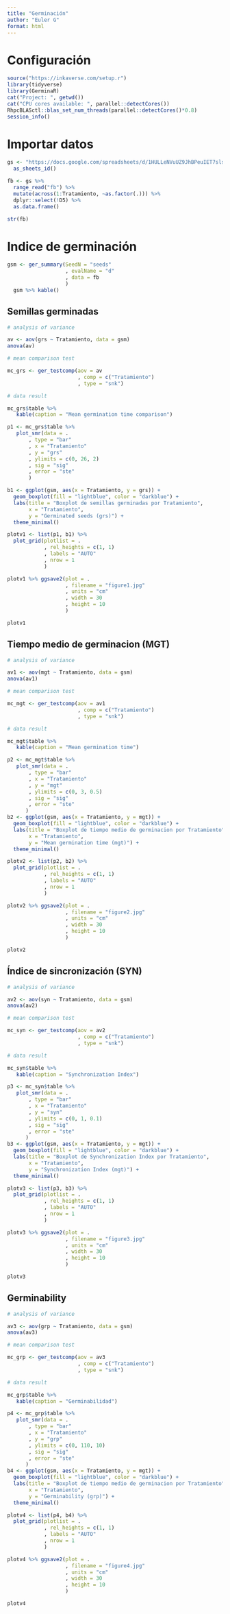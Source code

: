 ```yaml
---
title: "Germinación"
author: "Euler G"
format: html
---
```


# Configuración

```r
source("https://inkaverse.com/setup.r")
library(tidyverse)
library(GerminaR)
cat("Project: ", getwd())
cat("CPU cores available: ", parallel::detectCores())
RhpcBLASctl::blas_set_num_threads(parallel::detectCores()*0.8)
session_info()

```
# Importar datos

```r
gs <- "https://docs.google.com/spreadsheets/d/1HULLeNVuUZ9JhBPeuIET7slsfKvgOy3W0z_Cre3ns5w/edit?gid=876483088#gid=876483088" %>% 
  as_sheets_id()

fb <- gs %>% 
  range_read("fb") %>% 
  mutate(across(1:Tratamiento, ~as.factor(.))) %>%
  dplyr::select(!D5) %>% 
  as.data.frame()

str(fb)

```
# Indice de germinación 

```r
gsm <- ger_summary(SeedN = "seeds"
                   , evalName = "d"
                   , data = fb
                   )
  gsm %>% kable()

```
## Semillas germinadas

```r

# analysis of variance

av <- aov(grs ~ Tratamiento, data = gsm)
anova(av)

# mean comparison test

mc_grs <- ger_testcomp(aov = av
                       , comp = c("Tratamiento")
                       , type = "snk")

# data result

mc_grs$table %>% 
   kable(caption = "Mean germination time comparison")

p1 <- mc_grs$table %>% 
   plot_smr(data = .
       , type = "bar" 
       , x = "Tratamiento"
       , y = "grs"
       , ylimits = c(0, 26, 2)
       , sig = "sig"
       , error = "ste"
       )

b1 <- ggplot(gsm, aes(x = Tratamiento, y = grs)) +
  geom_boxplot(fill = "lightblue", color = "darkblue") +
  labs(title = "Boxplot de semillas germinadas por Tratamiento",
       x = "Tratamiento",
       y = "Germinated seeds (grs)") +
  theme_minimal()

plotv1 <- list(p1, b1) %>% 
  plot_grid(plotlist = .
            , rel_heights = c(1, 1)
            , labels = "AUTO"
            , nrow = 1
            )

plotv1 %>% ggsave2(plot = .
                   , filename = "figure1.jpg"
                   , units = "cm"
                   , width = 30
                   , height = 10
                   )

plotv1

```




## Tiempo medio de germinacion (MGT)

```r

# analysis of variance

av1 <- aov(mgt ~ Tratamiento, data = gsm)
anova(av1)

# mean comparison test

mc_mgt <- ger_testcomp(aov = av1
                       , comp = c("Tratamiento")
                       , type = "snk")

# data result

mc_mgt$table %>% 
   kable(caption = "Mean germination time")

p2 <- mc_mgt$table %>% 
   plot_smr(data = .
       , type = "bar" 
       , x = "Tratamiento"
       , y = "mgt"
       , ylimits = c(0, 3, 0.5)
       , sig = "sig"
       , error = "ste"
      )
b2 <- ggplot(gsm, aes(x = Tratamiento, y = mgt)) +
  geom_boxplot(fill = "lightblue", color = "darkblue") +
  labs(title = "Boxplot de tiempo medio de germinacion por Tratamiento",
       x = "Tratamiento",
       y = "Mean germination time (mgt)") +
  theme_minimal()

plotv2 <- list(p2, b2) %>% 
  plot_grid(plotlist = .
            , rel_heights = c(1, 1)
            , labels = "AUTO"
            , nrow = 1
            )

plotv2 %>% ggsave2(plot = .
                   , filename = "figure2.jpg"
                   , units = "cm"
                   , width = 30
                   , height = 10
                   )

plotv2

```

## Índice de sincronización (SYN)

```r

# analysis of variance

av2 <- aov(syn ~ Tratamiento, data = gsm)
anova(av2)

# mean comparison test

mc_syn <- ger_testcomp(aov = av2
                       , comp = c("Tratamiento")
                       , type = "snk")

# data result

mc_syn$table %>% 
   kable(caption = "Synchronization Index")

p3 <- mc_syn$table %>% 
   plot_smr(data = .
       , type = "bar" 
       , x = "Tratamiento"
       , y = "syn"
       , ylimits = c(0, 1, 0.1)
       , sig = "sig"
       , error = "ste"
      )
b3 <- ggplot(gsm, aes(x = Tratamiento, y = mgt)) +
  geom_boxplot(fill = "lightblue", color = "darkblue") +
  labs(title = "Boxplot de Synchronization Index por Tratamiento",
       x = "Tratamiento",
       y = "Synchronization Index (mgt)") +
  theme_minimal()

plotv3 <- list(p3, b3) %>% 
  plot_grid(plotlist = .
            , rel_heights = c(1, 1)
            , labels = "AUTO"
            , nrow = 1
            )

plotv3 %>% ggsave2(plot = .
                   , filename = "figure3.jpg"
                   , units = "cm"
                   , width = 30
                   , height = 10
                   )

plotv3

```

## Germinability

```r

# analysis of variance

av3 <- aov(grp ~ Tratamiento, data = gsm)
anova(av3)

# mean comparison test

mc_grp <- ger_testcomp(aov = av3
                       , comp = c("Tratamiento")
                       , type = "snk")

# data result

mc_grp$table %>% 
   kable(caption = "Germinabilidad")

p4 <- mc_grp$table %>% 
   plot_smr(data = .
       , type = "bar" 
       , x = "Tratamiento"
       , y = "grp"
       , ylimits = c(0, 110, 10)
       , sig = "sig"
       , error = "ste"
      )
b4 <- ggplot(gsm, aes(x = Tratamiento, y = mgt)) +
  geom_boxplot(fill = "lightblue", color = "darkblue") +
  labs(title = "Boxplot de tiempo medio de germinacion por Tratamiento",
       x = "Tratamiento",
       y = "Germinability (grp)") +
  theme_minimal()

plotv4 <- list(p4, b4) %>% 
  plot_grid(plotlist = .
            , rel_heights = c(1, 1)
            , labels = "AUTO"
            , nrow = 1
            )

plotv4 %>% ggsave2(plot = .
                   , filename = "figure4.jpg"
                   , units = "cm"
                   , width = 30
                   , height = 10
                   )

plotv4

```